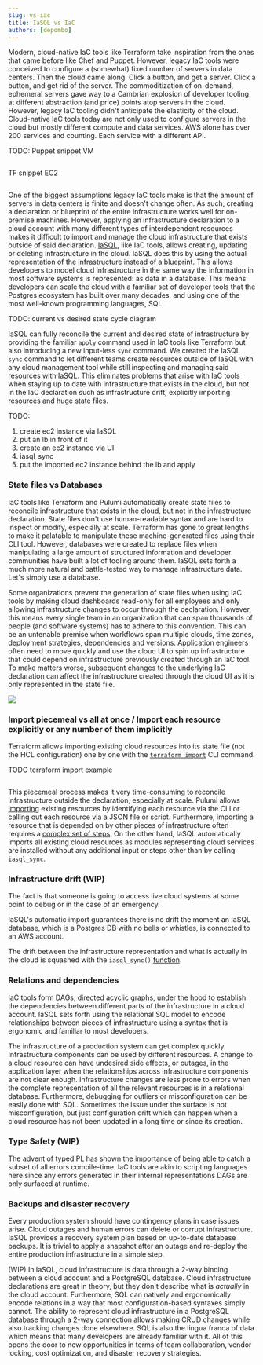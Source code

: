 ```yaml
---
slug: vs-iac
title: IaSQL vs IaC
authors: [depombo]
---
```


Modern, cloud-native IaC tools like Terraform take inspiration from the ones that came before like Chef and Puppet. However, legacy IaC tools were conceived to configure a (somewhat) fixed number of servers in data centers. Then the cloud came along. Click a button, and get a server. Click a button, and get rid of the server. The commoditization of on-demand, ephemeral servers gave way to a Cambrian explosion of developer tooling at different abstraction (and price) points atop servers in the cloud. However, legacy IaC tooling didn't anticipate the elasticity of the cloud. Cloud-native IaC tools today are not only used to configure servers in the cloud but mostly different compute and data services. AWS alone has over 200 services and counting. Each service with a different API.

TODO:
Puppet snippet VM
```
```

TF snippet EC2
```
```

One of the biggest assumptions legacy IaC tools make is that the amount of servers in data centers is finite and doesn't change often. As such, creating a declaration or blueprint of the entire infrastructure works well for on-premise machines. However, applying an infrastructure declaration to a cloud account with many different types of interdependent resources makes it difficult to import and manage the cloud infrastructure that exists outside of said declaration. [IaSQL](https://iasql.com), like IaC tools, allows creating, updating or deleting infrastructure in the cloud. IaSQL does this by using the actual representation of the infrastructure instead of a blueprint. This allows developers to model cloud infrastructure in the same way the information in most software systems is represented: as data in a database. This means developers can scale the cloud with a familiar set of developer tools that the Postgres ecosystem has built over many decades, and using one of the most well-known programming languages, SQL.

TODO: current vs desired state cycle diagram

IaSQL can fully reconcile the current and desired state of infrastructure by providing the familiar `apply` command used in IaC tools like Terraform but also introducing a new input-less `sync` command. We created the IaSQL `sync` command to let different teams create resources outside of IaSQL with any cloud management tool while still inspecting and managing said resources with IaSQL. This eliminates problems that arise with IaC tools when staying up to date with infrastructure that exists in the cloud, but not in the IaC declaration such as infrastructure drift, explicitly importing resources and huge state files.

TODO:
1. create ec2 instance via IaSQL
2. put an lb in front of it
3. create an ec2 instance via UI
4. iasql_sync
5. put the imported ec2 instance behind the lb and apply


### State files vs Databases

IaC tools like Terraform and Pulumi automatically create state files to reconcile infrastructure that exists in the cloud, but not in the infrastructure declaration. State files don't use human-readable syntax and are hard to inspect or modify, especially at scale. Terraform has gone to great lengths to make it palatable to manipulate these machine-generated files using their CLI tool. However, databases were created to replace files when manipulating a large amount of structured information and developer communities have built a lot of tooling around them. IaSQL sets forth a much more natural and battle-tested way to manage infrastructure data. Let's simply use a database.

Some organizations prevent the generation of state files when using IaC tools by making cloud dashboards read-only for all employees and only allowing infrastructure changes to occur through the declaration. However, this means every single team in an organization that can span thousands of people (and software systems) has to adhere to this convention. This can be an untenable premise when workflows span multiple clouds, time zones, deployment strategies, dependencies and versions. Application engineers often need to move quickly and use the cloud UI to spin up infrastructure that could depend on infrastructure previously created through an IaC tool. To make matters worse, subsequent changes to the underlying IaC declaration can affect the infrastructure created through the cloud UI as it is only represented in the state file.

![](../static/img/comparison.jpg)

### Import piecemeal vs all at once / Import each resource explicitly or any number of them implicitly

Terraform allows importing existing cloud resources into its state file (not the HCL configuration) one by one with the [`terraform import`](https://www.terraform.io/cli/import/usage) CLI command. 

TODO terraform import example
```
```

This piecemeal process makes it very time-consuming to reconcile infrastructure outside the declaration, especially at scale. Pulumi allows [importing](https://www.pulumi.com/docs/guides/adopting/import/) existing resources by identifying each resource via the CLI or calling out each resource via a JSON file or script. Furthermore, importing a resource that is depended on by other pieces of infrastructure often requires a [complex set of steps](https://www.terraform.io/cli/import/usage#complex-imports). On the other hand, IaSQL automatically imports all existing cloud resources as modules representing cloud services are installed without any additional input or steps other than by calling `iasql_sync`. 

### Infrastructure drift (WIP)

The fact is that someone is going to access live cloud systems at some point to debug or in the case of an emergency. 

IaSQL's automatic import guarantees there is no drift the moment an IaSQL database, which is a Postgres DB with no bells or whistles, is connected to an AWS account.

The drift between the infrastructure representation and what is actually in the cloud is squashed with the `iasql_sync()` [function](https://docs.iasql.com/functions).

### Relations and dependencies

IaC tools form DAGs, directed acyclic graphs, under the hood to establish the dependencies between different parts of the infrastructure in a cloud account. IaSQL sets forth using the relational SQL model to encode relationships between pieces of infrastructure using a syntax that is ergonomic and familiar to most developers.

The infrastructure of a production system can get complex quickly. Infrastructure components can be used by different resources. A change to a cloud resource can have undesired side effects, or outages, in the application layer when the relationships across infrastructure components are not clear enough. Infrastructure changes are less prone to errors when the complete representation of all the relevant resources is in a relational database. Furthermore, debugging for outliers or misconfiguration can be easily done with SQL. Sometimes the issue under the surface is not misconfiguration, but just configuration drift which can happen when a cloud resource has not been updated in a long time or since its creation.

### Type Safety (WIP)

The advent of typed PL has shown the importance of being able to catch a subset of all errors compile-time. IaC tools are akin to scripting languages here since any errors generated in their internal representations DAGs are only surfaced at runtime.

### Backups and disaster recovery

Every production system should have contingency plans in case issues arise. Cloud outages and human errors can delete or corrupt infrastructure. IaSQL provides a recovery system plan based on up-to-date database backups. It is trivial to apply a snapshot after an outage and re-deploy the entire production infrastructure in a simple step.

(WIP)
In IaSQL, cloud infrastructure is data through a 2-way binding between a cloud account and a PostgreSQL database. Cloud infrastructure declarations are great in theory, but they don't describe what is *actually* in the cloud account. Furthermore, SQL can natively and ergonomically encode relations in a way that most configuration-based syntaxes simply cannot. The ability to represent cloud infrastructure in a PostgreSQL database through a 2-way connection allows making CRUD changes while also tracking changes done elsewhere. SQL is also the lingua franca of data which means that many developers are already familiar with it. All of this opens the door to new opportunities in terms of team collaboration, vendor locking, cost optimization, and disaster recovery strategies.